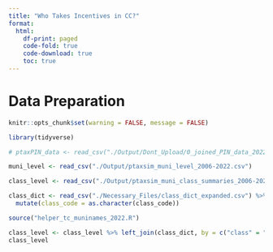 ```yaml
---
title: "Who Takes Incentives in CC?"
format: 
  html:
    df-print: paged
    code-fold: true
    code-download: true
    toc: true
---
```


# Data Preparation

```r

knitr::opts_chunk$set(warning = FALSE, message = FALSE)

library(tidyverse)

# ptaxPIN_data <- read_csv("./Output/Dont_Upload/0_joined_PIN_data_2022.csv")

muni_level <- read_csv("./Output/ptaxsim_muni_level_2006-2022.csv")

class_level <- read_csv("./Output/ptaxsim_muni_class_summaries_2006-2022.csv") %>% mutate(class = as.character(class))

class_dict <- read_csv("./Necessary_Files/class_dict_expanded.csv") %>% 
  mutate(class_code = as.character(class_code))

source("helper_tc_muninames_2022.R")
```

```r
class_level <- class_level %>% left_join(class_dict, by = c("class" = "class_code"))
class_level
```
